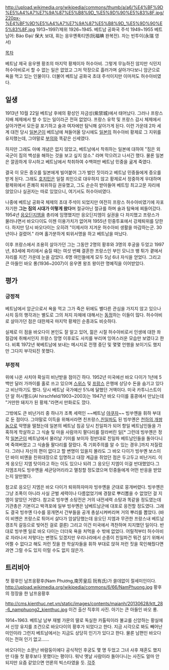http://upload.wikimedia.org/wikipedia/commons/thumb/a/a6/%E4%BF%9D%E5%A4%A7%E7%9A%87%E5%B8%9D_%E5%9D%90%E5%83%8F.jpg/220px-%E4%BF%9D%E5%A4%A7%E7%9A%87%E5%B8%9D_%E5%9D%90%E5%83%8F.jpg
1913~1997/제위 1926~1945. 베트남 공화국 주석 1949~1955
베트남어: Bảo Đại/ 保大 보대, 휘는 응우옌푹티엔(阮福晪 완복전). 자는 빈투이(永瑞 영서)

[[목차]]

베트남 제국 응우웬 황조의 마지막 황제이자 허수아비. 그렇게 무능하진 않지만 식민지 허수아비로서 할 수 없는 일은 없었고 그저 막장으로 흘러가며 살아가다보니 암군으로 욕을 먹고 있는 인물이다. 더불어 베트남 공화국 초대 주석이지만 이마저도 허수아비였다.

== 일생 ==
1913년 10월 22일 베트남 후에의 황성인 자금성(紫禁城)에서 태어났다. 그러나 프랑스 지배 체제에서 할 수 있는 일이라곤 전혀 없었다. 프랑스 유학 및 프랑스 감시 체제에서 살아가면서 모든걸 포기하고 술과 여자에만 탐닉해 살아가게 된다. 이런 가운데 2차 세계 대전 당시 [[일본군]]이 베트남에 쳐들어올 당시에도 [[일본]]의 허수아비 황제로 그 지위를 유지했는데, 그야말로 [[부의]]와 똑같은 신세였다.

하지만 그래도 아예 개념은 없지 않았고, 베트남에서 착취하는 일본에 대하여 "짐은 외국군이 짐의 백성을 해하는 것을 보고 싶지 않소." 라며 막으려고 나서긴 했다. 물론 일본은 깔끔하게 무시하고 베트남에서 착취하여 수백여만 베트남 민중을 굶게 죽였다. 

결국 이 모든 증오를 일본에게 빌어붙어 그가 벌인 짓이라고 베트남 민중들에게 증오를 받게 된다. 그래도 [[호치민]]은 일절 죄인으로 대우하지 않고 황제로서 정중하게 우대하며 황제위에서 흔쾌히 퇴위하길 권유했고, 그도 순순히 받아들여 베트밍 최고고문 자리에 앉았으나 실권자는 따로 있었으니, 여기서도 허수아비였다.

나중에 베트남 공화국 체제의 초대 주석이 되었지만 여전히 프랑스 허수아비였기에 자포자기한 '''그는 짐의 시대가 이렇게 왔다'''며 절규아닌 절규를 하며 술과 탐욕에 찌들어갔다. 1954년 [[응오딘지엠]]을 총리에 임명했지만 응오딘지엠이 실권을 다 차지했고 프랑스가 물러나면서 바오다이도 이젠 이용가치가 없어져 1955년 민중투표에서 강제퇴위를 당한다. 하지만 당시 바오다이는 오히려 "이제서야 지겨운 허수아비 생활을 마감하는군. 30년이나 걸렸어." 라며 홀가분하게 퇴위서명을 하고 베트남을 떠났다. 

이후 프랑스에서 조용히 살아가던 그는 그동안 2명의 황후와 3명의 후궁을 두었고 1997년, 83세에 파리에서 숨질 때는 여섯 번째 결혼한 프랑스인 부인 모니크 뱅 튀가 곁에서 자리를 지킨 가운데 눈을 감았다. 6명 여인들에게 모두 5남 6녀 자식을 얻었다. 그리고 큰 아들인 바오 롱(1936~2007)이 응우옌 왕조 왕이란 명예직을 이어받았다.

== 평가 ==
=== 긍정적 ===
베트남에서 암군으로서 욕을 먹고 그가 죽은 뒤에도 별다른 관심을 가지지 않고 있으나 사치 등의 행각과는 별도로 그의 처지 자체에 대해서는 [http://hyukjunseo.egloos.com/3117965 동정]하는 이들이 많다. 
허수아비로 살아가던 점은 대한제국 마지막 황제인 순종과도 비슷하다.

실제로 이 점을 바오다이 본인도 잘 알고 있어, 젊은 시절 허수아비로서 인생에 대한 좌절감에 취해서인지 프랑스 망명 이후로도 사치를 부리며 잉여스러운 모습만 보였다고 한다. 비록 1972년 북베트남에 보내는 메시지로 전쟁 중단 및 몇몇 언행을 보이기도 했지만 그다지 부각되진 못했다. 

=== 부정적 ===
위에 나온 사치야 확실히 비난받을 점이긴 하다. 1952년 미국에선 바오 다이가 1년에 5백만 달러 가까이를 홀로 쓰고 있으며 [[스위스]] 및 [[프랑스]] 은행에 상당수 돈을 숨기고 있다고 비난하기도 했다. 당시 베트남 국가예산 5%에 달했던 거액이다. 미국 카투니스트이던 알 허시펠드(Al hirschfeld/1903~2003)는 1947년 바오 다이를 홍콩에서 만났는데 "거만한 돼지가 된 황제."라면서 만화로도 깠다.

그밖에도 큰 비난거리 중 하나가 조폭 세력인 ~~베트남 [[야쿠자]]~~ 빙쑤옌을 휘하 부대로 둔 점이다.  그야말로 이득을 위해서라면 친프랑스,[[친일파]]도 된 빙쑤옌은 [[천하의 개쌍놈]]으로 악명을 떨쳤는데 일본의 베트남 침공 당시 친일파가 되어 항일 베트남인들을 가혹하게 학살하고 그 식솔 및 마을 사람까지 팔다리를 잘라버린 일[* 그런데 빙쑤옌은 정작 [[일본군]]이 베트남에서 물러날 기미를 보이자 정반대로 친일파 베트남인들을 돌아다니며 죽여버렸고 그 식솔들 팔다리를 잘랐다. 즉 기회주의를 알 수 있는 경우.]까지 저질렀다. 그러나 자신의 편이 없다고 할 변명이 있을지 몰라도 그 바오 다이가 빙쑤옌 보스이던 바이 비옌을 친위대장으로 임명하고 대장 계급을 쥐었던 점은 두고두고 비난거리. 이게 응오딘 지엠 탓이라고 하는 이도 있으나 되려 그 응오딘 지엠이 이걸 반대했었다.그 지엠조차도 빙쑤옌을 세균덩어리라고 멸칭할 정도였으며 민중들에게 어떤 반응을 받았는지 알만했다.

참고로 응오딘 지엠은 바오 다이가 퇴위하자마자 빙쑤옌을 군대로 뭉개버렸다. 빙쑤옌은 그냥 조폭이 아니라 사실 군벌 세력이나 다름없었기에 경찰로 뿌리뽑을 수 없었던 걸 지엠이 알았던 거였다. 참고로 빙쑤옌 소탕전은 거의 내전세력 소탕과 똑같을 정도였는데 기관총은 기본이고 박격포에 일부 빙쑤옌은 남베트남군에 대포로 응전할 정도였다. 그래도 결국 빙쑤옌 다수를 뭉개면서 간부들을 공개 총살시켜버리며 거의 뿌리를 뽑았다. (바이 비옌은 프랑스로 튀어서 살다가 암살당했는데 응오딘 지엠과 무관한 프랑스내 베트남 갱조직 갈등으로 빚어진 걸로 결론) 그리고 이건 미국에서 격찬하며 지지했던 일이다. 반대로 빙쑤옌 일로 바오 다이는 더더욱 욕을 처먹을 수 밖에 없었다.  어릴적부터 허수아비로 자라나서 저렇다는 변명도 있겠지만 우리나라에서 순종이 친일파건 뭐건 살기 위해서 어쩔 수 없다고 해도 저런 짓을 한 학살자들을 휘하 부대로 앉혀 저런 짓을 묵인해줬다면 과연 그럴 수도 있지 이럴 수도 없지 않은가.

== 트리비아 ==
첫 황후인 남프응황후(Nam Phương,南芳皇后 阮有氏)가 쓸데없이 절세미인이다.
http://upload.wikimedia.org/wikipedia/commons/6/66/NamPhuong.jpg 황후의 정장을 한 남프응황후

http://cms.kienthuc.net.vn/static/images/contents/maianh/20130628/ktt_28-6_namphuong2_kienthuc.jpg 이건 출산 직후의 사진. 아기는 큰 아들인 바오 롱.

1914~1963.
베트남 남부 재벌 가문의 딸로 독실한 카톨릭이라 불교를 신앙하는 황실에서 신앙 유지를 조건으로 바오다이의 황후가 되었다고 한다. 지금 시각으로 봐도 빼어난 미인이라 그런지 베트남에서는 지금도 상당히 인기가 있다고 한다. 물론 남편인 바오다이는 전혀 인기 없고......

바오다이는 소문난 바람둥이에다 공식적인 후궁도 몇 명 두었고 그녀 사후 재혼도 했지만 다들 첫 황후보다 못했다는 평이다. 워낙 옛날 사람이라 돌아다니는 사진도 얼마 안 되지만 요즘 같았으면 언론의 빅스타였을 듯.
[[각주]]
